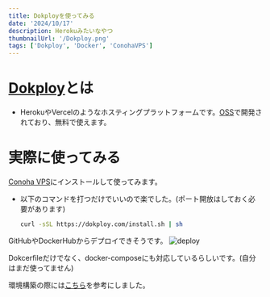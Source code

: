 ```yaml
---
title: Dokployを使ってみる
date: '2024/10/17'
description: Herokuみたいなやつ
thumbnailUrl: '/Dokploy.png'
tags: ['Dokploy', 'Docker', 'ConohaVPS']
---
```


# [Dokploy]とは

- HerokuやVercelのようなホスティングプラットフォームです。[OSS]で開発されており、無料で使えます。


# 実際に使ってみる

[Conoha VPS]にインストールして使ってみます。

- 以下のコマンドを打つだけでいいので楽でした。(ポート開放はしておく必要があります)

    ``` bash
    curl -sSL https://dokploy.com/install.sh | sh
    ```

GitHubやDockerHubからデプロイできそうです。
![deploy](/dokploy_setting.png)

Dokcerfileだけでなく、docker-composeにも対応しているらしいです。(自分はまだ使ってません)

環境構築の際には[こちら](https://note.com/yas_bizdev/n/na8940b3c68e3)を参考にしました。


[Dokploy]: https://dokploy.com/
[OSS]: https://github.com/Dokploy/dokploy
[Conoha VPS]: https://www.conoha.jp/vps/
